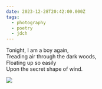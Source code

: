 ```yaml
---
date: 2023-12-28T20:42:00.000Z
tags:
  - photography
  - poetry
  - jdch
---
```

Tonight, I am a boy again,<br/>
Treading air through the dark woods,<br/>
Floating up so easily<br/>
Upon the secret shape of wind.

![](../../assets/photos/20231228-IMG_8632.jpg)